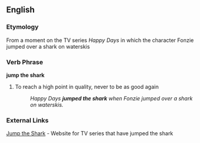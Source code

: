 == English ==

===Etymology===
From a moment on the TV series ''Happy Days'' in which the character Fonzie jumped over a shark on waterskis

=== Verb Phrase ===
'''jump the shark'''

# {{idiom}} To reach a high point in quality, never to be as good again
#: ''Happy Days '''jumped the shark''' when Fonzie jumped over a shark on waterskis.''


=== External Links ===
[http://www.jumptheshark.com Jump the Shark] - Website for TV series that have jumped the shark